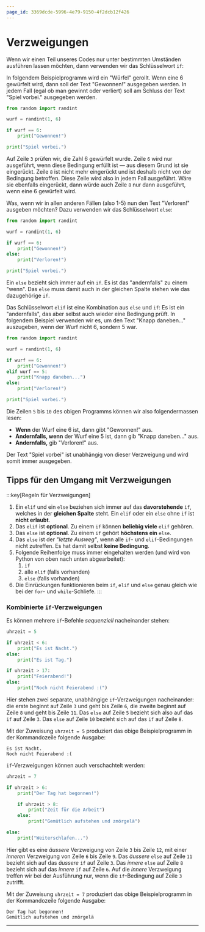```yaml
---
page_id: 3369dcde-5996-4e79-9150-4f2dcb12f426
---
```

# Verzweigungen
Wenn wir einen Teil unseres Codes nur unter bestimmten Umständen ausführen lassen möchten, dann verwenden wir das Schlüsselwort `if`:

In folgendem Beispielprogramm wird ein "Würfel" gerollt. Wenn eine 6 gewürfelt wird, dann soll der Text "Gewonnen!" ausgegeben werden. In jedem Fall (egal ob man gewinnt oder verliert) soll am Schluss der Text "Spiel vorbei." ausgegeben werden.

```python showLineNumbers {5,6}
from random import randint

wurf = randint(1, 6)

if wurf == 6:
    print("Gewonnen!")

print("Spiel vorbei.")
```

Auf Zeile `3` prüfen wir, die Zahl 6 gewürfelt wurde. Zeile `6` wird nur ausgeführt, wenn diese Bedingung erfüllt ist — aus diesem Grund ist sie eingerückt. Zeile `8` ist nicht mehr eingerückt und ist deshalb nicht von der Bedingung betroffen. Diese Zeile wird also in jedem Fall ausgeführt. Wäre sie ebenfalls eingerückt, dann würde auch Zeile `8` nur dann ausgeführt, wenn eine 6 gewürfelt wird.

Was, wenn wir in allen anderen Fällen (also 1-5) nun den Text "Verloren!" ausgeben möchten? Dazu verwenden wir das Schlüsselwort `else`:

```python showLineNumbers {7,8}
from random import randint

wurf = randint(1, 6)

if wurf == 6:
    print("Gewonnen!")
else:
    print("Verloren!")

print("Spiel vorbei.")
```

Ein `else` bezieht sich immer auf ein `if`. Es ist das "andernfalls" zu einem "wenn". Das `else` muss damit auch in der gleichen Spalte stehen wie das dazugehörige `if`.

Das Schlüsselwort `elif` ist eine Kombination aus `else` und `if`: Es ist ein "andernfalls", das aber selbst auch wieder eine Bedingung prüft. In folgendem Beispiel verwenden wir es, um den Text "Knapp daneben..." auszugeben, wenn der Wurf nicht 6, sondern 5 war.

```python showLineNumbers {7,8}
from random import randint

wurf = randint(1, 6)

if wurf == 6:
    print("Gewonnen!")
elif wurf == 5:
    print("Knapp daneben...")
else:
    print("Verloren!")

print("Spiel vorbei.")
```

Die Zeilen `5` bis `10` des obigen Programms können wir also folgendermassen lesen:
- **Wenn** der Wurf eine 6 ist, dann gibt "Gewonnen!" aus.
- **Andernfalls, wenn** der Wurf eine 5 ist, dann gib "Knapp daneben..." aus.
- **Andernfalls,** gib "Verloren!" aus.

Der Text "Spiel vorbei" ist unabhängig von dieser Verzweigung und wird somit immer ausgegeben.

## Tipps für den Umgang mit Verzweigungen
:::key[Regeln für Verzweigungen]
1. Ein `elif` und ein `else` beziehen sich immer auf das **davorstehende** `if`, welches in der **gleichen Spalte** steht. Ein `elif` oder ein `else` ohne `if` ist **nicht erlaubt**.
2. Das `elif` ist **optional**. Zu einem `if` können **beliebig viele** `elif` gehören.
3. Das `else` ist **optional**. Zu einem `if` gehört **höchstens ein** `else`.
4. Das `else` ist der _"letzte Ausweg"_, wenn alle `if`- und `elif`-Bedingungen nicht zutreffen. Es hat damit selbst **keine Bedingung**.
5. Folgende Reihenfolge muss immer eingehalten werden (und wird von Python von oben nach unten abgearbeitet):
   1. `if`
   2. alle `elif` (falls vorhanden)
   3. `else` (falls vorhanden)
6. Die Einrückungen funktionieren beim `if`, `elif` und `else` genau gleich wie bei der `for`- und `while`-Schliefe.
:::

### Kombinierte `if`-Verzweigungen
Es können mehrere `if`-Befehle _sequenziell_ nacheinander stehen:
```python showLineNumbers
uhrzeit = 5

if uhrzeit < 6:
    print("Es ist Nacht.")
else:
    print("Es ist Tag.")

if uhrzeit > 17:
    print("Feierabend!")
else:
    print("Noch nicht Feierabend :(")
```

Hier stehen zwei separate, unabhängige `if`-Verzweigungen nacheinander: die erste beginnt auf Zeile `3` und geht bis Zeile `6`, die zweite beginnt auf Zeile `8` und geht bis Zeile `11`. Das `else` auf Zeile `5` bezieht sich also auf das `if` auf Zeile `3`. Das `else` auf Zeile `10` bezieht sich auf das `if` auf Zeile `8`.

Mit der Zuweisung `uhrzeit = 5` produziert das obige Beispielprogramm in der Kommandozeile folgende Ausgabe:

```
Es ist Nacht.
Noch nicht Feierabend :(
```

`if`-Verzweigungen können auch verschachtelt werden:
```python showLineNumbers
uhrzeit = 7

if uhrzeit > 6:
    print("Der Tag hat begonnen!")

    if uhrzeit > 8:
        print("Zeit für die Arbeit")
    else:
        print("Gemütlich aufstehen und zmörgelä")

else:
    print("Weiterschlafen...")
```

Hier gibt es eine _äussere_ Verzweigung von Zeile `3` bis Zeile `12`, mit einer _inneren_ Verzweigung von Zeile `6` bis Zeile `9`. Das _äussere_ `else` auf Zeile `11` bezieht sich auf das _äussere_ `if` auf Zeile `3`. Das _innere_ `else` auf Zeile `8` bezieht sich auf das _innere_ `if` auf Zeile `6`. Auf die _innere_ Verzweigung treffen wir bei der Ausführung nur, wenn die `if`-Bedingung auf Zeile `3` zutrifft.

Mit der Zuweisung `uhrzeit = 7` produziert das obige Beispielprogramm in der Kommandozeile folgende Ausgabe:

```
Der Tag hat begonnen!
Gemütlich aufstehen und zmörgelä
```

---
